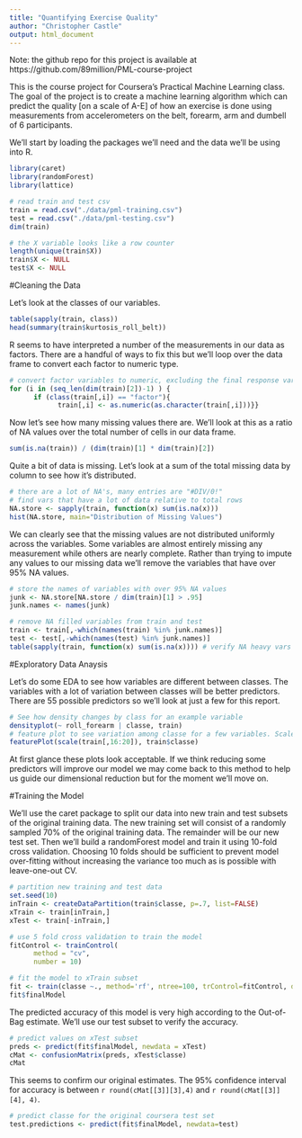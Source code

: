 ```yaml
---
title: "Quantifying Exercise Quality"
author: "Christopher Castle"
output: html_document
---
```

Note: the github repo for this project is available at https://github.com/89million/PML-course-project

This is the course project for Coursera's Practical Machine Learning class. The goal of the project is to create a machine learning algorithm which can predict the quality [on a scale of A-E] of how an exercise is done using measurements from accelerometers on the belt, forearm, arm and dumbell of 6 participants.

We'll start by loading the packages we'll need and the data we'll be using into R. 

```r
library(caret)
library(randomForest)
library(lattice)
```
```r
# read train and test csv
train = read.csv("./data/pml-training.csv")
test = read.csv("./data/pml-testing.csv")
dim(train)

# the X variable looks like a row counter
length(unique(train$X))
train$X <- NULL
test$X <- NULL
```

#Cleaning the Data

Let's look at the classes of our variables.

```r
table(sapply(train, class))
head(summary(train$kurtosis_roll_belt))
```

R seems to have interpreted a number of the measurements in our data as factors. There are a handful of ways to fix this but we'll loop over the data frame to convert each factor to numeric type.

```r
# convert factor variables to numeric, excluding the final response var
for (i in (seq_len(dim(train)[2])-1) ) {
      if (class(train[,i]) == "factor"){
            train[,i] <- as.numeric(as.character(train[,i]))}}
```

Now let's see how many missing values there are. We'll look at this as a ratio of NA values over the total number of cells in our data frame.

```r
sum(is.na(train)) / (dim(train)[1] * dim(train)[2])
```

Quite a bit of data is missing. Let's look at a sum of the total missing data by column to see how it's distributed. 
```r
# there are a lot of NA's, many entries are "#DIV/0!"
# find vars that have a lot of data relative to total rows
NA.store <- sapply(train, function(x) sum(is.na(x)))
hist(NA.store, main="Distribution of Missing Values")
```

We can clearly see that the missing values are not distributed uniformly across the variables. Some variables are almost entirely missing any measurement while others are nearly complete. Rather than trying to impute any values to our missing data we'll remove the variables that have over 95% NA values. 

```r
# store the names of variables with over 95% NA values
junk <- NA.store[NA.store / dim(train)[1] > .95]
junk.names <- names(junk)

# remove NA filled variables from train and test
train <- train[,-which(names(train) %in% junk.names)]
test <- test[,-which(names(test) %in% junk.names)]
table(sapply(train, function(x) sum(is.na(x)))) # verify NA heavy vars are deleted
```

#Exploratory Data Anaysis

Let's do some EDA to see how variables are different between classes. The variables with a lot of variation between classes will be better predictors. There are 55 possible predictors so we'll look at just a few for this report.  

```r
# See how density changes by class for an example variable
densityplot(~ roll_forearm | classe, train)
# feature plot to see variation among classe for a few variables. Scale them first.    
featurePlot(scale(train[,16:20]), train$classe)
```

At first glance these plots look acceptable. If we think reducing some predictors will improve our model we may come back to this method to help us guide our dimensional reduction but for the moment we'll move on. 

#Training the Model

We'll use the caret package to split our data into new train and test subsets of the original training data. The new training set will consist of a randomly sampled 70% of the original training data. The remainder will be our new test set. Then we'll build a randomForest model and train it using 10-fold cross validation. Choosing 10 folds should be sufficient to prevent model over-fitting without increasing the variance too much as is possible with leave-one-out CV. 

```r
# partition new training and test data
set.seed(10)
inTrain <- createDataPartition(train$classe, p=.7, list=FALSE)
xTrain <- train[inTrain,]
xTest <- train[-inTrain,]

# use 5 fold cross validation to train the model
fitControl <- trainControl(
      method = "cv",
      number = 10)

# fit the model to xTrain subset
fit <- train(classe ~., method='rf', ntree=100, trControl=fitControl, data=xTrain)
fit$finalModel
```

The predicted accuracy of this model is very high according to the Out-of-Bag estimate. We'll use our test subset to verify the accuracy. 

```r
# predict values on xTest subset
preds <- predict(fit$finalModel, newdata = xTest)
cMat <- confusionMatrix(preds, xTest$classe)
cMat
```

This seems to confirm our original estimates. The 95% confidence interval for accuracy is between `r round(cMat[[3]][3],4)` and `r round(cMat[[3]][4], 4)`. 

```r
# predict classe for the original coursera test set
test.predictions <- predict(fit$finalModel, newdata=test)
```